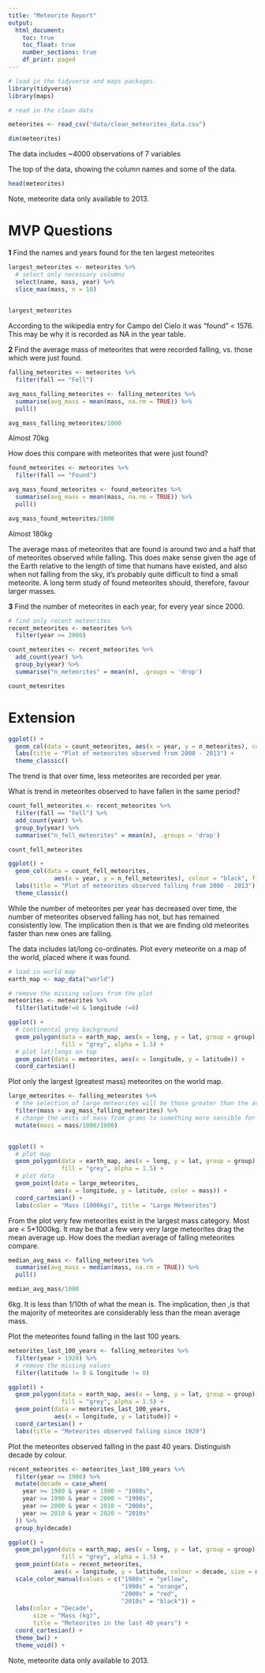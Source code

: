 ```yaml
---
title: "Meteorite Report"
output:
  html_document:
    toc: true
    toc_float: true
    number_sections: true
    df_print: paged
---
```


```r
# load in the tidyverse and maps packages.
library(tidyverse)
library(maps)


```

```r

# read in the clean data

meteorites <- read_csv("data/clean_meteorites_data.csv")
```

```r
dim(meteorites)
```
The data includes ~4000 observations of 7 variables

The top of the data, showing the column names and some of the data.
```r
head(meteorites)
```

Note, meteorite data only available to 2013.

# MVP Questions

**1** Find the names and years found for the ten largest meteorites
```r
largest_meteorites <- meteorites %>%
  # select only necessary columns
  select(name, mass, year) %>% 
  slice_max(mass, n = 10)
  

largest_meteorites
```

According to the wikipedia entry for Campo del Cielo it was "found"  < 1576.
This may be why it is recorded as NA in the year table.


**2** Find the average mass of meteorites that were recorded falling, vs. those
which were just found.


```r
falling_meteorites <- meteorites %>% 
  filter(fall == "Fell")

avg_mass_falling_meteorites <- falling_meteorites %>% 
  summarise(avg_mass = mean(mass, na.rm = TRUE)) %>% 
  pull()

avg_mass_falling_meteorites/1000
```
Almost 70kg

How does this compare with meteorites that were just found?

```r

found_meteorites <- meteorites %>% 
  filter(fall == "Found")

avg_mass_found_meteorites <- found_meteorites %>% 
  summarise(avg_mass = mean(mass, na.rm = TRUE)) %>% 
  pull()

avg_mass_found_meteorites/1000
```
Almost 180kg

The average mass of meteorites that are found is around two and a half that of
meteorites observed while falling. This does make sense given the age of the
Earth relative to the length of time that humans have existed, and also when not
falling from the sky, it's probably quite difficult to find a small meteorite. A
long term study of found meteorites should, therefore, favour larger masses.

**3** Find the number of meteorites in each year, for every year since 2000.
```r
# find only recent meteorites
recent_meteorites <- meteorites %>% 
  filter(year >= 2000)

count_meteorites <- recent_meteorites %>%
  add_count(year) %>%
  group_by(year) %>%
  summarise("n_meteorites" = mean(n), .groups = 'drop')

count_meteorites
```

# Extension

```r
ggplot() +
  geom_col(data = count_meteorites, aes(x = year, y = n_meteorites), colour = "black", fill="grey") +
  labs(title = "Plot of meteorites observed from 2000 - 2013") +
  theme_classic()
```

The trend is that over time, less meteorites are recorded per year.

What is trend in meteorites observed to have fallen in the same period?
```r
count_fell_meteorites <- recent_meteorites %>%
  filter(fall == "Fell") %>% 
  add_count(year) %>%
  group_by(year) %>%
  summarise("n_fell_meteorites" = mean(n), .groups = 'drop')

count_fell_meteorites
```

```r
ggplot() +
  geom_col(data = count_fell_meteorites,
             aes(x = year, y = n_fell_meteorites), colour = "black", fill="grey") +
  labs(title = "Plot of meteorites observed falling from 2000 - 2013") +
  theme_classic()
```

While the number of meteorites per year has decreased over time, the number of
meteorites observed falling has not, but has remained consistently low. The
implication then is that we are finding old meteorites faster than new ones
are falling.

The data includes lat/long co-ordinates. Plot every meteorite on a map of the
world, placed where it was found.

```r
# load in world map
earth_map <- map_data("world")

# remove the missing values from the plot
meteorites <- meteorites %>%
  filter(latitude!=0 & longitude !=0)

ggplot() +
  # continental grey background
  geom_polygon(data = earth_map, aes(x = long, y = lat, group = group),
               fill = "grey", alpha = 1.5) +
  # plot lat/longs on top
  geom_point(data = meteorites, aes(x = longitude, y = latitude)) +
  coord_cartesian()

```

Plot only the largest (greatest mass) meteorites on the world map.
```r
large_meteorites <- falling_meteorites %>% 
  # the selection of large meteorites will be those greater than the avg mass
  filter(mass > avg_mass_falling_meteorites) %>% 
  # change the units of mass from grams to something more sensible for the plot
  mutate(mass = mass/1000/1000)


ggplot() +
  # plot map
  geom_polygon(data = earth_map, aes(x = long, y = lat, group = group),
               fill = "grey", alpha = 1.5) +
  # plot data
  geom_point(data = large_meteorites,
             aes(x = longitude, y = latitude, color = mass)) +
  coord_cartesian() +
  labs(color = "Mass (1000kg)", title = "Large Meteorites")

```

From the plot very few meteorites exist in the largest mass category. Most are <
5*1000kg. It may be that a few very very large meteorites drag the mean average
up. How does the median average of falling meteorites compare.

```r
median_avg_mass <- falling_meteorites %>% 
  summarise(avg_mass = median(mass, na.rm = TRUE)) %>% 
  pull()

median_avg_mass/1000
```

6kg. It is less than 1/10th of what the mean is. The implication, then ,is that
 the majority of meteorites are considerably less than the mean average mass.
 
Plot the meteorites found falling in the last 100 years.
```r
meteorites_last_100_years <- falling_meteorites %>% 
  filter(year > 1920) %>%
  # remove the missing values
  filter(latitude != 0 & longitude != 0)

ggplot() +
  geom_polygon(data = earth_map, aes(x = long, y = lat, group = group),
               fill = "grey", alpha = 1.5) +
  geom_point(data = meteorites_last_100_years,
             aes(x = longitude, y = latitude)) +
  coord_cartesian() +
  labs(title = "Meteorites observed falling since 1920")
```

Plot the meteorites observed falling in the past 40 years. Distinguish decade by
colour.
```r
recent_meteorites <- meteorites_last_100_years %>%
  filter(year >= 1980) %>% 
  mutate(decade = case_when(
    year >= 1980 & year < 1990 ~ "1980s",
    year >= 1990 & year < 2000 ~ "1990s",
    year >= 2000 & year < 2010 ~ "2000s",
    year >= 2010 & year < 2020 ~ "2010s"
  )) %>% 
  group_by(decade)

ggplot() +
  geom_polygon(data = earth_map, aes(x = long, y = lat, group = group),
               fill = "grey", alpha = 1.5) +
  geom_point(data = recent_meteorites,
             aes(x = longitude, y = latitude, colour = decade, size = mass/1000)) +
  scale_color_manual(values = c("1980s" = "yellow",
                                "1990s" = "orange",
                                "2000s" = "red",
                                "2010s" = "black")) +
  labs(color = "Decade",
       size = "Mass (kg)",
       title = "Meteorites in the last 40 years") +
  coord_cartesian() +
  theme_bw() +
  theme_void() +

```

Note, meteorite data only available to 2013.
